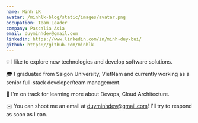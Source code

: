 ```yaml
---
name: Minh LK
avatar: /minhlk-blog/static/images/avatar.png
occupation: Team Leader
company: Pascalia Asia
email: duyminhdev@gmail.com
linkedin: https://www.linkedin.com/in/minh-duy-bui/
github: https://github.com/minhlk
---
```


💡  I like to explore new technologies and develop software solutions.

🎓  I graduated from Saigon University, VietNam and currently working as a senior full-stack developer/team management.

🌱  I'm on track for learning more about Devops, Cloud Architecture.

✉️  You can shoot me an email at duyminhdev@gmail.com! I'll try to respond as soon as I can.
